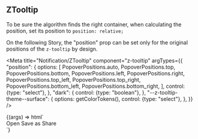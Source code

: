 
## ZTooltip

To be sure the algorithm finds the right container, when calculating the position, set its position to `position: relative;`

On the following Story, the "position" prop can be set only for the original positions of the `z-tooltip` by design.

<Meta
  title="Notification/ZTooltip"
  component="z-tooltip"
  argTypes={{
    "position": {
      options: [
        PopoverPositions.auto,
        PopoverPositions.top,
        PopoverPositions.bottom,
        PopoverPositions.left,
        PopoverPositions.right,
        PopoverPositions.top_left,
        PopoverPositions.top_right,
        PopoverPositions.bottom_left,
        PopoverPositions.bottom_right,
      ],
      control: {type: "select"},
    },
    "dark": {
      control: {type: "boolean"},
    },
    "--z-tooltip-theme--surface": {
      options: getColorTokens(),
      control: {type: "select"},
    },
  }}
/>

<Canvas>
  <Story
    name="z-tooltip"
    args={{
      "position": PopoverPositions.left,
      "dark": false,
      "--z-tooltip-theme--surface": "var(--color-surface01)",
    }}
  >
    {(args) => html`
      <div class="tooltip-container">
        <z-button
          id="trigger"
          size="small"
          icon="plus-filled"
        ></z-button>
        <z-tooltip
          .position=${args.position}
          .dark=${args.dark}
          bind-to="#trigger"
          style="--z-tooltip-theme--surface: var(${args["--z-tooltip-theme--surface"]})"
        >
          <div class="container">
            <z-button>Open</z-button>
            <z-button>Save as</z-button>
            <z-button>Share</z-button>
          </div>
        </z-tooltip>
      </div>
      <script>
        document.querySelector("#trigger").addEventListener("click", () => {
          if (document.querySelector("z-tooltip").open) {
            document.querySelector("z-tooltip").open = false;
          } else {
            document.querySelector("z-tooltip").open = true;
          }
        });
      </script>
    `}
  </Story>
</Canvas>

<ArgsTable of="z-tooltip" />
